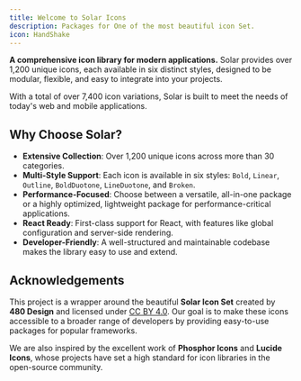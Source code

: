 ```yaml
---
title: Welcome to Solar Icons
description: Packages for One of the most beautiful icon Set.
icon: HandShake
---
```



**A comprehensive icon library for modern applications.** Solar provides over 1,200 unique icons, each available in six distinct styles, designed to be modular, flexible, and easy to integrate into your projects.

With a total of over 7,400 icon variations, Solar is built to meet the needs of today's web and mobile applications.

<Cards>
    <Card
        href="/docs/getting-started/installation"
        title="Getting Started"
        description="Install and configure Solar Icons in your project in just a few minutes."
    />
    <Card
        href="/docs/icon-reference/categories"
        title="Browse Icons"
        description="Explore the full collection of over 1,200 icons organized by category."
    />
</Cards>

## Why Choose Solar?

- **Extensive Collection**: Over 1,200 unique icons across more than 30 categories.
- **Multi-Style Support**: Each icon is available in six styles: `Bold`, `Linear`, `Outline`, `BoldDuotone`, `LineDuotone`, and `Broken`.
- **Performance-Focused**: Choose between a versatile, all-in-one package or a highly optimized, lightweight package for performance-critical applications.
- **React Ready**: First-class support for React, with features like global configuration and server-side rendering.
- **Developer-Friendly**: A well-structured and maintainable codebase makes the library easy to use and extend.

## Acknowledgements

This project is a wrapper around the beautiful **Solar Icon Set** created by **480 Design** and licensed under [CC BY 4.0](https://www.figma.com/community/file/1166831539721848736). Our goal is to make these icons accessible to a broader range of developers by providing easy-to-use packages for popular frameworks.

We are also inspired by the excellent work of **Phosphor Icons** and **Lucide Icons**, whose projects have set a high standard for icon libraries in the open-source community.
